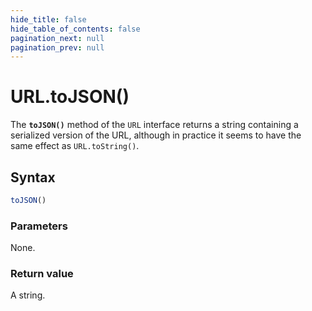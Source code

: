 ```yaml
---
hide_title: false
hide_table_of_contents: false
pagination_next: null
pagination_prev: null
---
```

# URL.toJSON()

The **`toJSON()`** method of the `URL` interface
returns a string containing a serialized version of the URL,
although in practice it seems to have the same effect as
`URL.toString()`.

## Syntax

```js
toJSON()
```

### Parameters

None.

### Return value

A string.
